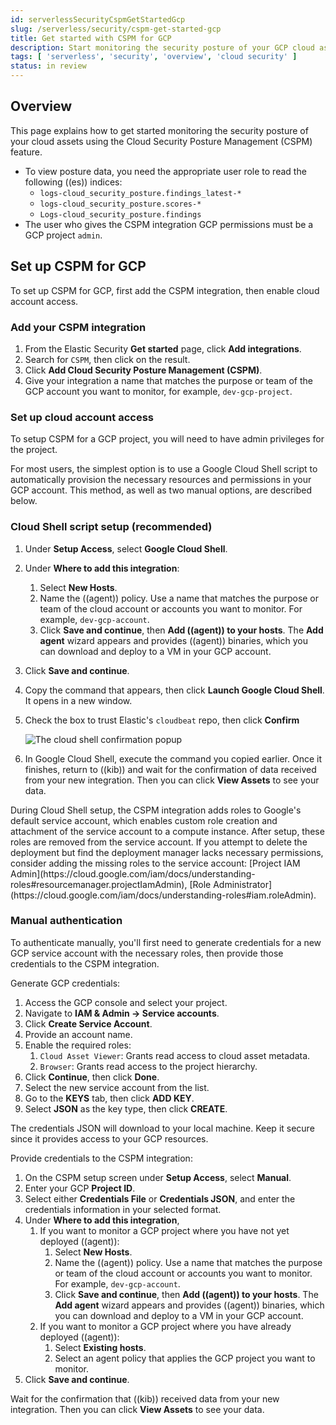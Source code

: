 ```yaml
---
id: serverlessSecurityCspmGetStartedGcp
slug: /serverless/security/cspm-get-started-gcp
title: Get started with CSPM for GCP
description: Start monitoring the security posture of your GCP cloud assets.
tags: [ 'serverless', 'security', 'overview', 'cloud security' ]
status: in review
---
```


<DocBadge template="technical preview" />
<div id="cspm-get-started-gcp"></div>

<div id="cspm-overview-gcp"></div>

## Overview

This page explains how to get started monitoring the security posture of your cloud assets using the Cloud Security Posture Management (CSPM) feature.

<DocCallOut title="Requirements">

* To view posture data, you need the appropriate user role to read the following ((es)) indices:
    * `logs-cloud_security_posture.findings_latest-*`
    * `logs-cloud_security_posture.scores-*`
    * `Logs-cloud_security_posture.findings`
* The user who gives the CSPM integration GCP permissions must be a GCP project `admin`.

</DocCallOut>

<div id="cspm-setup-gcp"></div>

## Set up CSPM for GCP

To set up CSPM for GCP, first add the CSPM integration, then enable cloud account access.

<div id="cspm-add-and-name-integration-gcp"></div>

### Add your CSPM integration
1. From the Elastic Security **Get started** page, click **Add integrations**.
1. Search for `CSPM`, then click on the result.
1. Click **Add Cloud Security Posture Management (CSPM)**.
1. Give your integration a name that matches the purpose or team of the GCP account you want to monitor, for example, `dev-gcp-project`.

<div id="cspm-set-up-cloud-access-section-gcp"></div>

### Set up cloud account access
To setup CSPM for a GCP project, you will need to have admin privileges for the project.

For most users, the simplest option is to use a Google Cloud Shell script to automatically provision the necessary resources and permissions in your GCP account. This method, as well as two manual options, are described below.

<div id="cspm-set-up-cloudshell"></div>

### Cloud Shell script setup (recommended)

1. Under **Setup Access**, select **Google Cloud Shell**.
1. Under **Where to add this integration**:
    1. Select **New Hosts**.
    1. Name the ((agent)) policy. Use a name that matches the purpose or team of the cloud account or accounts you want to monitor. For example, `dev-gcp-account`.
    1. Click **Save and continue**, then **Add ((agent)) to your hosts**. The **Add agent** wizard appears and provides ((agent)) binaries, which you can download and deploy to a VM in your GCP account.
1. Click **Save and continue**.
1. Copy the command that appears, then click **Launch Google Cloud Shell**. It opens in a new window.
1. Check the box to trust Elastic's `cloudbeat` repo, then click **Confirm**

    ![The cloud shell confirmation popup](../images/cspm-get-started-gcp/-cloud-native-security-cspm-cloudshell-trust.png)

1. In Google Cloud Shell, execute the command you copied earlier. Once it finishes, return to ((kib)) and wait for the confirmation of data received from your new integration. Then you can click **View Assets** to see your data.

<DocCallOut title="Note">
During Cloud Shell setup, the CSPM integration adds roles to Google's default service account, which enables custom role creation and attachment of the service account to a compute instance.
After setup, these roles are removed from the service account. If you attempt to delete the deployment but find the deployment manager lacks necessary permissions, consider adding the missing roles to the service account:
[Project IAM Admin](https://cloud.google.com/iam/docs/understanding-roles#resourcemanager.projectIamAdmin), [Role Administrator](https://cloud.google.com/iam/docs/understanding-roles#iam.roleAdmin).
</DocCallOut>

<div id="cspm-set-up-manual-gcp"></div>

### Manual authentication

To authenticate manually, you'll first need to generate credentials for a new GCP service account with the necessary roles, then provide those credentials to the CSPM integration.

Generate GCP credentials:

1. Access the GCP console and select your project.
1. Navigate to **IAM & Admin -> Service accounts**.
1. Click **Create Service Account**.
1. Provide an account name.
1. Enable the required roles:
    1. `Cloud Asset Viewer`: Grants read access to cloud asset metadata.
    1. `Browser`: Grants read access to the project hierarchy.
1. Click **Continue**, then click **Done**.
1. Select the new service account from the list.
1. Go to the **KEYS** tab, then click **ADD KEY**.
1. Select **JSON** as the key type, then click **CREATE**.

The credentials JSON will download to your local machine. Keep it secure since it provides access to your GCP resources.

Provide credentials to the CSPM integration:

1. On the CSPM setup screen under **Setup Access**, select **Manual**.
1. Enter your GCP **Project ID**.
1. Select either **Credentials File** or **Credentials JSON**, and enter the credentials information in your selected format.
1. Under **Where to add this integration**,
    1. If you want to monitor a GCP project where you have not yet deployed ((agent)):
        1. Select **New Hosts**.
        1. Name the ((agent)) policy. Use a name that matches the purpose or team of the cloud account or accounts you want to monitor. For example, `dev-gcp-account`.
        1. Click **Save and continue**, then **Add ((agent)) to your hosts**. The **Add agent** wizard appears and provides ((agent)) binaries, which you can download and deploy to a VM in your GCP account.
    1. If you want to monitor a GCP project where you have already deployed ((agent)):
        1. Select **Existing hosts**.
        1. Select an agent policy that applies the GCP project you want to monitor.
1. Click **Save and continue**.

Wait for the confirmation that ((kib)) received data from your new integration. Then you can click **View Assets** to see your data.
